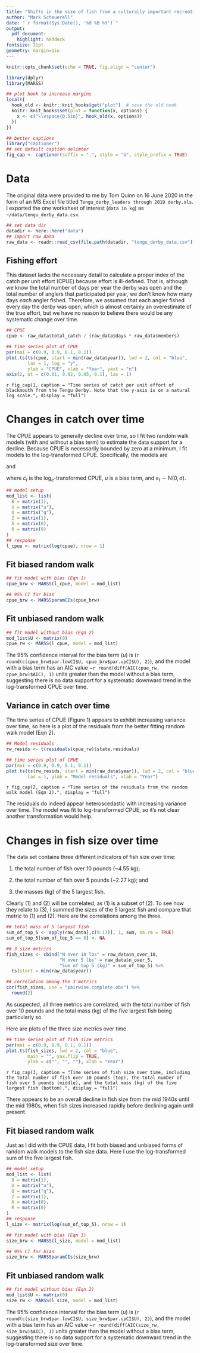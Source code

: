 ```yaml
---
title: "Shifts in the size of fish from a culturally important recreational fishery"
author: "Mark Scheuerell"
date: "`r format(Sys.Date(), '%d %B %Y')`"
output:
  pdf_document:
    highlight: haddock
fontsize: 11pt
geometry: margin=1in
---
```


```r
knitr::opts_chunk$set(echo = TRUE, fig.align = "center")

library(dplyr)
library(MARSS)

## plot hook to increase margins
local({
  hook_old <- knitr::knit_hooks$get("plot")  # save the old hook
  knitr::knit_hooks$set(plot = function(x, options) {
    x <- c("\\vspace{0.5in}", hook_old(x, options))
  })
})

## better captions
library("captioner")
## set default caption delimter
fig_cap <- captioner(suffix = ".", style = "b", style_prefix = TRUE)
```


# Data

The original data were provided to me by Tom Quinn on 16 June 2020 in the form of an MS Excel file titled `Tengu_derby_leaders through 2019 derby.xls`. I exported the one worksheet of interest (`data in kg`) as `~/data/tengu_derby_data.csv`.

```r
## set data dir
datadir <- here::here("data")
## import raw data
raw_data <- readr::read_csv(file.path(datadir, "tengu_derby_data.csv"))
```

## Fishing effort

This dataset lacks the necessary detail to calculate a proper index of the catch per unit effort (CPUE) because effort is ill-defined. That is, although we know the total number of days per year the derby was open and the total number of anglers that participated per year, we don't know how many days *each* angler fished. Therefore, we assumed that each angler fished every day the derby was open, which is almost certainly an overestimate of the true effort, but we have no reason to believe there would be any systematic change over time.

```r
## CPUE
cpue <- raw_data$total_catch / (raw_data$days * raw_data$members)

## time series plot of CPUE
par(mai = c(0.9, 0.9, 0.1, 0.1))
plot.ts(ts(cpue, start = min(raw_data$year)), lwd = 2, col = "blue",
        las = 1, log = "y",
        ylab = "CPUE", xlab = "Year", yaxt = "n")
axis(2, at = c(0.01, 0.02, 0.05, 0.1), las = 1)
```

\setlength{\leftskip}{0.5in}
\setlength{\rightskip}{0.5in}

\small

`r fig_cap(1, caption = "Time series of catch per unit effort of blackmouth from the Tengu Derby. Note that the y-axis is on a natural log scale.", display = "full")` 

\normalsize

\setlength{\leftskip}{0in}
\setlength{\rightskip}{0in}


# Changes in catch over time

The CPUE appears to generally decline over time, so I fit two random walk models (with and without a bias term) to estimate the data support for a decline. Because CPUE is necessarily bounded by zero at a minimum, I fit models to the log-transformed CPUE. Specifically, the models are

\begin{equation}
c_t = c_{t-1} + u + e_t
\end{equation}

and \begin{equation}
c_t = c_{t-1} + e_t
\end{equation}

where $c_t$ is the log$_e$-transformed CPUE, $u$ is a bias term, and $e_t \sim \text{N}(0, \sigma)$.

```r
## model setup
mod_list <- list(
  B = matrix(1),
  U = matrix("u"),
  Q = matrix("q"),
  Z = matrix(1),
  A = matrix(0),
  R = matrix(0)
)
## response
l_cpue <- matrix(log(cpue), nrow = 1)
```

## Fit biased random walk

```r
## fit model with bias (Eqn 1)
cpue_brw <- MARSS(l_cpue, model = mod_list)

## 95% CI for bias
cpue_brw <- MARSSparamCIs(cpue_brw)
```

## Fit unbiased random walk

```r
## fit model without bias (Eqn 2)
mod_list$U <- matrix(0)
cpue_rw <- MARSS(l_cpue, model = mod_list)
```

\vspace{0.25in}

The 95% confidence interval for the bias term $(u)$ is (`r round(c(cpue_brw$par.lowCI$U, cpue_brw$par.upCI$U), 2)`), and the model with a bias term has an AIC value ~`r round(diff(AIC(cpue_rw, cpue_brw)$AIC), 1)` units greater than the model without a bias term, suggesting there is no data support for a systematic downward trend in the log-transformed CPUE over time.

## Variance in catch over time

The time series of CPUE (Figure 1) appears to exhibit increasing variance over time, so here is a plot of the residuals from the better fitting random walk model (Eqn 2).

```r
## Model residuals
rw_resids <- t(residuals(cpue_rw)$state.residuals)

## time series plot of CPUE
par(mai = c(0.9, 0.9, 0.1, 0.1))
plot.ts(ts(rw_resids, start = min(raw_data$year)), lwd = 2, col = "blue",
        las = 1, ylab = "Model residuals", xlab = "Year")
```

\setlength{\leftskip}{0.5in}
\setlength{\rightskip}{0.5in}

\small

`r fig_cap(2, caption = "Time series of the residuals from the random walk model (Eqn 2).", display = "full")` 

\normalsize

\setlength{\leftskip}{0in}
\setlength{\rightskip}{0in}

\vspace{0.25in}

The residuals do indeed appear heteroscedastic with increasing variance over time. The model was fit to log-transformed CPUE, so it's not clear another transformation would help.


# Changes in fish size over time

The data set contains three different indicators of fish size over time:

1) the total number of fish over 10 pounds (~4.55 kg);

2) the total number of fish over 5 pounds (~2.27 kg); and

3) the masses (kg) of the 5 largest fish.

Clearly (1) and (2) will be correlated, as (1) is a subset of (2). To see how they relate to (3), I summed the sizes of the 5 largest fish and compare that metric to (1) and (2). Here are the correlations among the three.

```r
## total mass of 5 largest fish
sum_of_top_5 <- apply(raw_data[,c(9:13)], 1, sum, na.rm = TRUE)
sum_of_top_5[sum_of_top_5 == 0] <- NA

## 3 size metrics
fish_sizes <- cbind("N over 10 lbs" = raw_data$n_over_10,
                    "N over 5 lbs" = raw_data$n_over_5,
                    "Sum of top 5 (kg)" = sum_of_top_5) %>%
  ts(start = min(raw_data$year))

## correlation among the 3 metrics
cor(fish_sizes, use = "pairwise.complete.obs") %>%
  round(2)
```

\vspace{0.25in}

As suspected, all three metrics are correlated, with the total number of fish over 10 pounds and the total mass (kg) of the five largest fish being particularly so.

Here are plots of the three size metrics over time.

```r
## time series plot of fish size metrics
par(mai = c(0.9, 0.9, 0.1, 0.1))
plot.ts(fish_sizes, lwd = 2, col = "blue",
        main = "", yax.flip = TRUE,
        ylab = c("", "", ""), xlab = "Year")
```

\setlength{\leftskip}{0.5in}
\setlength{\rightskip}{0.5in}

\small

`r fig_cap(3, caption = "Time series of fish size over time, including the total number of fish over 10 pounds (top), the total number of fish over 5 pounds (middle), and the total mass (kg) of the five largest fish (bottom).", display = "full")` 

\normalsize

\setlength{\leftskip}{0in}
\setlength{\rightskip}{0in}

\vspace{0.25in}

There appears to be an overall decline in fish size from the mid 1940s until the mid 1980s, when fish sizes increased rapidly before declining again until present.


## Fit biased random walk

Just as I did with the CPUE data, I fit both biased and unbiased forms of random walk models to the fish size data. Here I use the log-transformed sum of the five largest fish.

```r
## model setup
mod_list <- list(
  B = matrix(1),
  U = matrix("u"),
  Q = matrix("q"),
  Z = matrix(1),
  A = matrix(0),
  R = matrix(0)
)
## response
l_size <- matrix(log(sum_of_top_5), nrow = 1)
```

```r
## fit model with bias (Eqn 1)
size_brw <- MARSS(l_size, model = mod_list)

## 95% CI for bias
size_brw <- MARSSparamCIs(size_brw)
```

## Fit unbiased random walk

```r
## fit model without bias (Eqn 2)
mod_list$U <- matrix(0)
size_rw <- MARSS(l_size, model = mod_list)
```

\vspace{0.25in}

The 95% confidence interval for the bias term $(u)$ is (`r round(c(size_brw$par.lowCI$U, size_brw$par.upCI$U), 2)`), and the model with a bias term has an AIC value ~`r round(diff(AIC(size_rw, size_brw)$AIC), 1)` units greater than the model without a bias term, suggesting there is no data support for a systematic downward trend in the log-transformed size over time.

